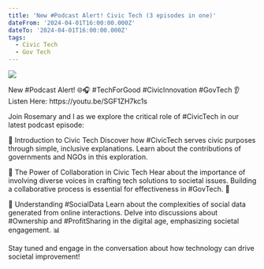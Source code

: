 ```yaml
---
title: 'New #Podcast Alert! Civic Tech (3 episodes in one)'
dateFrom: '2024-04-01T16:00:00.000Z'
dateTo: '2024-04-01T16:00:00.000Z'
tags:
  - Civic Tech
  - Gov Tech
---
```


![](</news/Full podcast_Cover.png>)

New #Podcast Alert! 🌐🎧 #TechForGood #CivicInnovation #GovTech 👂 Listen Here: https\://youtu.be/SGF1ZH7kc1s

Join Rosemary and I as we explore the critical role of #CivicTech in our latest podcast episode: 

🔹 Introduction to Civic Tech
Discover how #CivicTech serves civic purposes through simple, inclusive explanations. Learn about the contributions of governments and NGOs in this exploration.

🔹 The Power of Collaboration in Civic Tech
Hear about the importance of involving diverse voices in crafting tech solutions to societal issues. Building a collaborative process is essential for effectiveness in #GovTech. 🤝

🔹 Understanding #SocialData
Learn about the complexities of social data generated from online interactions. Delve into discussions about #Ownership and #ProfitSharing in the digital age, emphasizing societal engagement. 📊

Stay tuned and engage in the conversation about how technology can drive societal improvement! 
